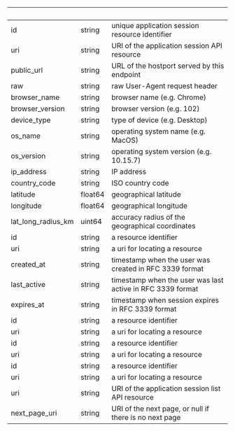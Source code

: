 | &nbsp;             | &nbsp;  | &nbsp;                                                     |
| ------------------ | ------- | ---------------------------------------------------------- |
| id                 | string  | unique application session resource identifier             |
| uri                | string  | URI of the application session API resource                |
| public_url         | string  | URL of the hostport served by this endpoint                |
| raw                | string  | raw User-Agent request header                              |
| browser_name       | string  | browser name (e.g. Chrome)                                 |
| browser_version    | string  | browser version (e.g. 102)                                 |
| device_type        | string  | type of device (e.g. Desktop)                              |
| os_name            | string  | operating system name (e.g. MacOS)                         |
| os_version         | string  | operating system version (e.g. 10.15.7)                    |
| ip_address         | string  | IP address                                                 |
| country_code       | string  | ISO country code                                           |
| latitude           | float64 | geographical latitude                                      |
| longitude          | float64 | geographical longitude                                     |
| lat_long_radius_km | uint64  | accuracy radius of the geographical coordinates            |
| id                 | string  | a resource identifier                                      |
| uri                | string  | a uri for locating a resource                              |
| created_at         | string  | timestamp when the user was created in RFC 3339 format     |
| last_active        | string  | timestamp when the user was last active in RFC 3339 format |
| expires_at         | string  | timestamp when session expires in RFC 3339 format          |
| id                 | string  | a resource identifier                                      |
| uri                | string  | a uri for locating a resource                              |
| id                 | string  | a resource identifier                                      |
| uri                | string  | a uri for locating a resource                              |
| id                 | string  | a resource identifier                                      |
| uri                | string  | a uri for locating a resource                              |
| uri                | string  | URI of the application session list API resource           |
| next_page_uri      | string  | URI of the next page, or null if there is no next page     |
